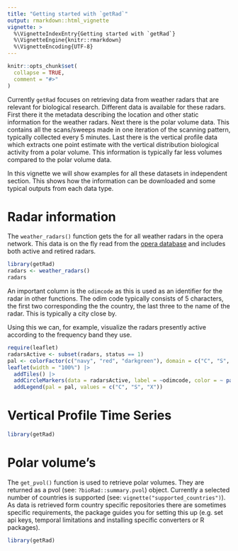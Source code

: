 ```yaml
---
title: "Getting started with `getRad`"
output: rmarkdown::html_vignette
vignette: >
  %\VignetteIndexEntry{Getting started with `getRad`}
  %\VignetteEngine{knitr::rmarkdown}
  %\VignetteEncoding{UTF-8}
---
```


```r
knitr::opts_chunk$set(
  collapse = TRUE,
  comment = "#>"
)
```

Currently `getRad` focuses on retrieving data from weather radars that are relevant for biological research. Different data is available for these radars. First there it the metadata describing the location and other static information for the weather radars. Next there is the polar volume data. This contains all the scans/sweeps made in one iteration of the scanning pattern, typically collected every 5 minutes. Last there is the vertical profile data which extracts one point estimate with the vertical distribution biological activity from a polar volume. This information is typically far less volumes compared to the polar volume data. 

In this vignette we will show examples for all these datasets in independent section. This shows how the information can be downloaded and some typical outputs from each data type.

# Radar information {#wr}

The `weather_radars()` function gets the for all weather radars in the opera network. This data is on the fly read from the [opera database](https://www.eumetnet.eu/wp-content/themes/aeron-child/observations-programme/current-activities/opera/database/OPERA_Database/index.html) and includes both active and retired radars.

```r
library(getRad)
radars <- weather_radars()
radars
```

An important column is the `odimcode` as this is used as an identifier for the radar in other functions. The odim code typically consists of 5 characters, the first two corresponding the the country, the last three to the name of the radar. This is typically a city close by. 

Using this we can, for example, visualize the radars presently active according to the frequency band they use. 

```r
require(leaflet)
radarsActive <- subset(radars, status == 1)
pal <- colorFactor(c("navy", "red", "darkgreen"), domain = c("C", "S", "X"))
leaflet(width = "100%") |>
  addTiles() |>
  addCircleMarkers(data = radarsActive, label = ~odimcode, color = ~ pal(band)) |>
  addLegend(pal = pal, values = c("C", "S", "X"))
```


# Vertical Profile Time Series {#vpts}

```r
library(getRad)
```

# Polar volume's {#pvol}

The `get_pvol()` function is used to retrieve polar volumes. They are returned as a pvol (see: `?bioRad::summary.pvol`) object. Currently a selected number of countries is supported (see: `vignette("supported_countries")`). As data is retrieved form country specific repositories there are sometimes specific requirements, the package guides you for setting this up (e.g. set api keys, temporal limitations and installing specific converters or R packages).

```r
library(getRad)
```


